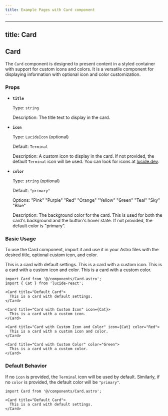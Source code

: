 ```yaml
---
title: Example Pages with Card component
---
```


---
title: Card
---


## Card

The `Card` component is designed to present content in a styled container with support for custom icons and colors. It is a versatile component for displaying information with optional icon and color customization.

### Props

- **`title`**

  Type: `string`

  Description: The title text to display in the card.

- **`icon`**

  Type: `LucideIcon` (optional)

  Default: `Terminal`

  Description: A custom icon to display in the card. If not provided, the default `Terminal` icon will be used. You can look for icons at [lucide.dev](https://lucide.dev/icons/).

- **`color`**

  Type: `string` (optional)

  Default: `"primary"`

  Options: 
  <span class="bg-Pink text-background p-1 border rounded text-sm font-semibold">"Pink"</span>
  <span class="bg-Purple text-background p-1 border rounded text-sm font-semibold">"Purple"</span>
  <span class="bg-Red text-background p-1 border rounded text-sm font-semibold">"Red"</span>
  <span class="bg-Orange text-background p-1 border rounded text-sm font-semibold">"Orange"</span>
  <span class="bg-Yellow text-background p-1 border rounded text-sm font-semibold">"Yellow"</span>
  <span class="bg-Green text-background p-1 border rounded text-sm font-semibold">"Green"</span>
  <span class="bg-Teal text-background p-1 border rounded text-sm font-semibold">"Teal"</span>
  <span class="bg-Sky text-background p-1 border rounded text-sm font-semibold">"Sky"</span>
  <span class="bg-Blue text-background p-1 border rounded text-sm font-semibold">"Blue"</span>

  Description: The background color for the card. This is used for both the card's background and the button's hover state. If not provided, the default color is <span class="bg-primary text-background p-1 border rounded text-sm font-semibold">"primary"</span>.

### Basic Usage

To use the Card component, import it and use it in your Astro files with the desired title, optional custom icon, and color.

<Card title="Default Card">
  This is a card with default settings.
</Card>

<Card title="Card with Custom Icon" icon={Cat}>
  This is a card with a custom icon.
</Card>

<Card title="Card with Custom Icon and Color" icon={Cat} color="Red">
  This is a card with a custom icon and color.
</Card>

<Card title="Card with Custom Color" color="Green">
  This is a card with a custom color.
</Card>

```mdx
import Card from '@/components/Card.astro';
import { Cat } from 'lucide-react';

<Card title="Default Card">
  This is a card with default settings.
</Card>

<Card title="Card with Custom Icon" icon={Cat}>
  This is a card with a custom icon.
</Card>

<Card title="Card with Custom Icon and Color" icon={Cat} color="Red">
  This is a card with a custom icon and color.
</Card>

<Card title="Card with Custom Color" color="Green">
  This is a card with a custom color.
</Card>
```

### Default Behavior

If no `icon` is provided, the `Terminal` icon will be used by default. Similarly, if no `color` is provided, the default color will be `"primary"`.

```mdx
import Card from '@/components/Card.astro';

<Card title="Default Card">
  This is a card with default settings.
</Card>
```
